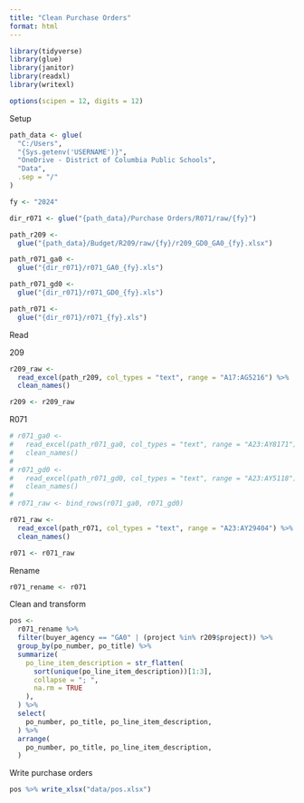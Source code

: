 ```yaml
---
title: "Clean Purchase Orders"
format: html
---
```


```r
library(tidyverse)
library(glue)
library(janitor)
library(readxl)
library(writexl)

options(scipen = 12, digits = 12)
```

Setup

```r
path_data <- glue(
  "C:/Users",
  "{Sys.getenv('USERNAME')}",
  "OneDrive - District of Columbia Public Schools",
  "Data",
  .sep = "/"
)

fy <- "2024"

dir_r071 <- glue("{path_data}/Purchase Orders/R071/raw/{fy}")

path_r209 <-
  glue("{path_data}/Budget/R209/raw/{fy}/r209_GD0_GA0_{fy}.xlsx")

path_r071_ga0 <-
  glue("{dir_r071}/r071_GA0_{fy}.xls")

path_r071_gd0 <-
  glue("{dir_r071}/r071_GD0_{fy}.xls")

path_r071 <-
  glue("{dir_r071}/r071_{fy}.xls")
```

Read

209

```r
r209_raw <-
  read_excel(path_r209, col_types = "text", range = "A17:AG5216") %>%
  clean_names()

r209 <- r209_raw
```

R071

```r
# r071_ga0 <-
#   read_excel(path_r071_ga0, col_types = "text", range = "A23:AY8171") %>%
#   clean_names()
#
# r071_gd0 <-
#   read_excel(path_r071_gd0, col_types = "text", range = "A23:AY5118") %>%
#   clean_names()
#
# r071_raw <- bind_rows(r071_ga0, r071_gd0)

r071_raw <-
  read_excel(path_r071, col_types = "text", range = "A23:AY29404") %>%
  clean_names()

r071 <- r071_raw
```

Rename

```r
r071_rename <- r071
```

Clean and transform

```r
pos <-
  r071_rename %>%
  filter(buyer_agency == "GA0" | (project %in% r209$project)) %>%
  group_by(po_number, po_title) %>%
  summarize(
    po_line_item_description = str_flatten(
      sort(unique(po_line_item_description))[1:3],
      collapse = "; ",
      na.rm = TRUE
    ),
  ) %>%
  select(
    po_number, po_title, po_line_item_description,
  ) %>%
  arrange(
    po_number, po_title, po_line_item_description,
  )
```

Write purchase orders

```r
pos %>% write_xlsx("data/pos.xlsx")
```
